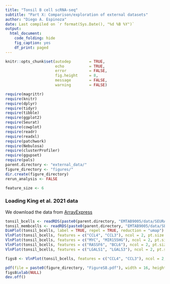 ```yaml
---
title: "Tonsil B cell scRNA-seq"
subtitle: "Part X: Comparison/exploration of external datasets"
author: "Diego A. Espinoza"
date: Last compiled on `r format(Sys.Date(), "%d %B %Y")`
output:
  html_document:
    code_folding: hide
    fig_caption: yes
    df_print: paged
---
```


```r
knitr::opts_chunk$set(autodep        = TRUE,
                      echo           = TRUE,
                      error          = FALSE,
                      fig.height     = 8,
                      message        = FALSE,
                      warning        = FALSE)
```

```r
require(magrittr)
require(knitr)
require(dplyr)
require(tidyr)
require(tibble)
require(ggplot2)
require(Seurat)
require(cowplot)
require(readr)
require(readxl)
require(patchwork)
require(Nebulosa)
require(clusterProfiler)
require(ggupset)
require(pals)
parent.directory <- "external_data/"
figure_directory <- "figures/"
dir.create(figure_directory)
rerun_analysis <- FALSE

feature_size <- 6
```


### Loading King et al. 2021 data
We download the data from [ArrayExpress](https://www.ebi.ac.uk/arrayexpress/files/E-MTAB-9005/E-MTAB-9005.processed.4.zip)
```r
tonsil_bcells <- readRDS(paste0(parent.directory, "EMTAB9005/data/SEURAT_OBJECTS/HumanTonsil_BCells_scRNA_SeuratObject.rds"))
tonsil_membcells <- readRDS(paste0(parent.directory, "EMTAB9005/data/SEURAT_OBJECTS/HumanTonsil_MemoryBCells_scRNA_SeuratObject.rds"))
DimPlot(tonsil_bcells, label = TRUE, repel = TRUE, reduction = "umap")
VlnPlot(tonsil_bcells, features = c("CCL4", "CCL3"), ncol = 2, pt.size = 0.1)
VlnPlot(tonsil_bcells, features = c("MYC", "MIR155HG"), ncol = 2, pt.size = 0.01)
VlnPlot(tonsil_bcells, features = c("RASSF6", "BCL6"), ncol = 2, pt.size = 0.01)
VlnPlot(tonsil_bcells, features = c("LGALS1", "LGALS3"), ncol = 2, pt.size = 0.01)

figs8 <- VlnPlot(tonsil_bcells, features = c("CCL4", "CCL3"), ncol = 2, pt.size = 0.1)

pdf(file = paste0(figure_directory, "FigureS8.pdf"), width = 16, height = 8)
figs8&xlab(NULL)
dev.off()

```
